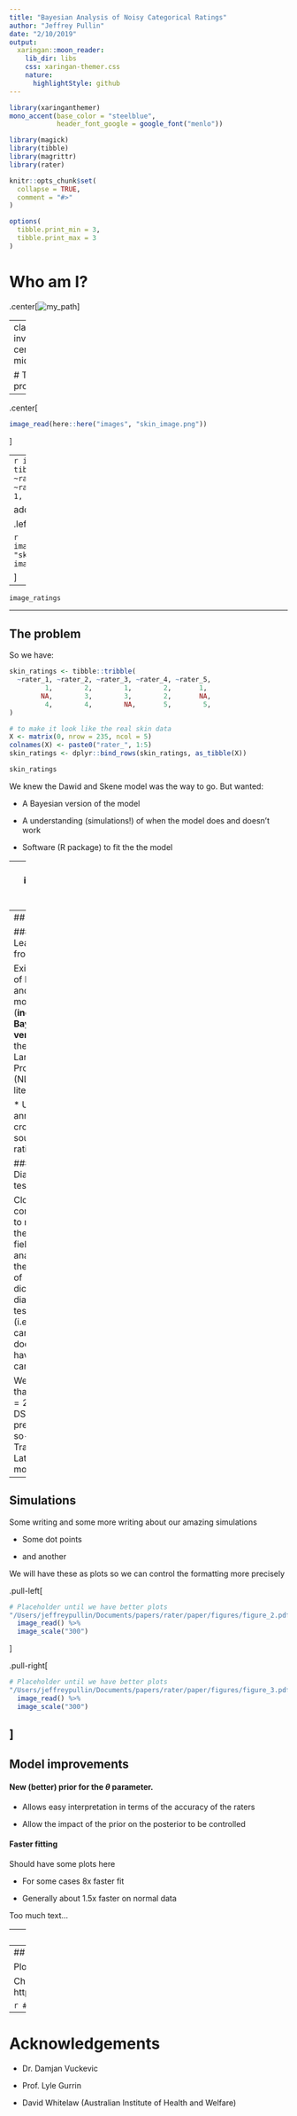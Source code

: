 ```yaml
---
title: "Bayesian Analysis of Noisy Categorical Ratings"
author: "Jeffrey Pullin"
date: "2/10/2019"
output:
  xaringan::moon_reader:
    lib_dir: libs
    css: xaringan-themer.css
    nature:
      highlightStyle: github
---
```


```r
library(xaringanthemer)
mono_accent(base_color = "steelblue", 
            header_font_google = google_font("menlo"))
```

```r
library(magick)
library(tibble)
library(magrittr)
library(rater)

knitr::opts_chunk$set(
  collapse = TRUE,
  comment = "#>"
)

options(
  tibble.print_min = 3, 
  tibble.print_max = 3
)
```

# Who am I?

.center[![my_path](images/my_path_image.png)]

---
class: inverse, center, middle

# The problem

---

.center[

```r
image_read(here::here("images", "skin_image.png"))
```

]

---
```r
image_ratings <- tibble::tribble(
  ~rater_1, ~rater_2, ~rater_3, ~rater_4, ~rater_5, 
         1,        2,        1,        2,       1, 
)
```

add the ratings image on the left

.left[

```r
image_read(here::here("images", "skin_image.png")) %>% 
  image_scale("400")
```

]

--

```r
image_ratings
```

---

## The problem

So we have: 

```r
skin_ratings <- tibble::tribble(
  ~rater_1, ~rater_2, ~rater_3, ~rater_4, ~rater_5, 
         1,        2,        1,        2,       1, 
        NA,        3,        3,        2,       NA, 
         4,        4,        NA,       5,        5,
)

# to make it look like the real skin data
X <- matrix(0, nrow = 235, ncol = 5)
colnames(X) <- paste0("rater_", 1:5)
skin_ratings <- dplyr::bind_rows(skin_ratings, as_tibble(X))
```

```r
skin_ratings
```

We knew the Dawid and Skene model was the way to go. But wanted:

* A Bayesian version of the model

* A understanding (simulations!) of when the model does and doesn't work

* Software (R package) to fit the the model

---
class: inverse, center, middle

# Our contributions

---
## Literature

### Learnings from NLP

Existing use of Dawid and Skene model (**including Bayesian versions**) in the Natural Language Processing (NLP) literature. 

* Used to annotate crowd sourced ratings

### Diagnostic testing

Closely connected to models in the **huge** field of analysing the accuarcy of dichotomous diagnostic tests (i.e. has cancer/ does not have cancer)

We show that in the $K = 2$ case the DS model is precisly the so-called Traditional Latent Class model

---
## Simulations

Some writing and some more writing about our amazing simulations

* Some dot points

* and another

We will have these as plots so we can control the formatting more precisely

.pull-left[

```r
# Placeholder until we have better plots
"/Users/jeffreypullin/Documents/papers/rater/paper/figures/figure_2.pdf" %>% 
  image_read() %>%
  image_scale("300")
```

]

.pull-right[

```r
# Placeholder until we have better plots
"/Users/jeffreypullin/Documents/papers/rater/paper/figures/figure_3.pdf" %>% 
  image_read() %>%
  image_scale("300")
```

]
---
## Model improvements

#### New (better) prior for the $\theta$ parameter. 

* Allows easy interpretation in terms of the accuracy of the raters

* Allow the impact of the prior on the posterior to be controlled

#### Faster fitting

Should have some plots here

* For some cases 8x faster fit

* Generally about 1.5x faster on normal data

Too much text...

---
## An R package: rater

Uses the probablistic progamming language **Stan** as a computational backend. Designed to be:

* User friendly / well documented
* Good software (testing, CI, etc.)

```r
#remotes::install_github(jeffreypullin/rater)
library(rater)
```

```r
library(rater)
# For the purposes of the talk we hide data load/conversion issues
skin <- readRDS("/Users/jeffreypullin/Documents/R/paper/data/skin.rds")
skin <- long_data(skin)
skin_fit <- rater(skin, dawid_skene())
```

Model fitting:
```r
skin_fit <- rater(skin, dawid_skene())
```

Parameter extraction:
```r
extract_pi(skin_fit) %>% round(2)
```

---
## An R package: rater

Plotting:
```r
plot(skin_fit, type = "theta", which = 1)
```

Check it out at: https://github.com/jeffreypullin/rater

```r
# TODO: Put on CRAN...
```

---
# Acknowledgements

- Dr. Damjan Vuckevic

- Prof. Lyle Gurrin

- David Whitelaw (Australian Institute of Health and Welfare)
